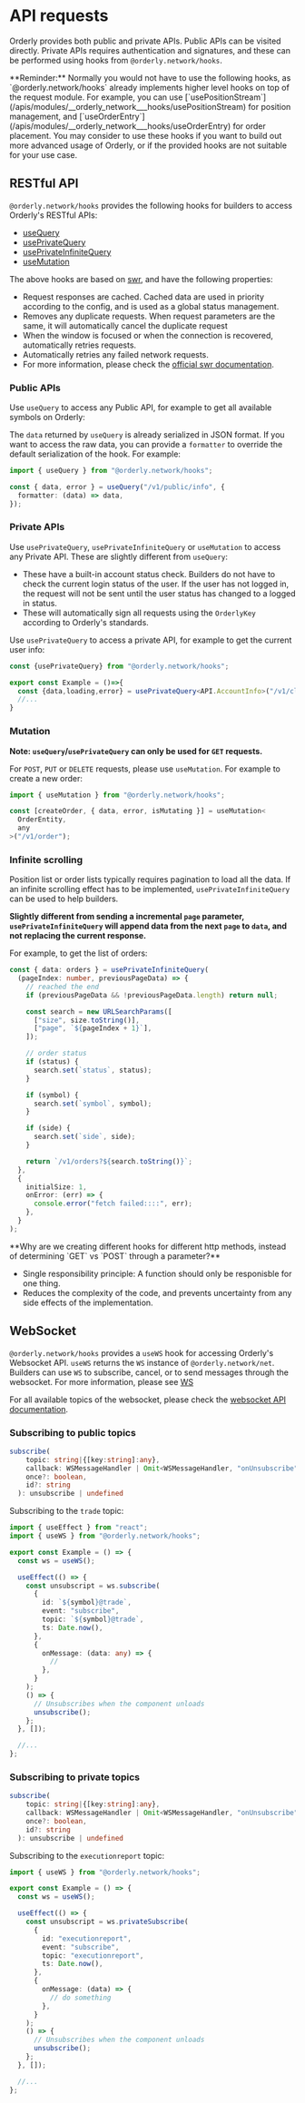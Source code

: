 
# API requests

Orderly provides both public and private APIs. Public APIs can be visited directly. Private APIs requires authentication and signatures, and these can be performed using hooks from `@orderly.network/hooks`.

<Callout type="info">
  **Reminder:** Normally you would not have to use the following hooks, as
  `@orderly.network/hooks` already implements higher level hooks on top of the
  request module. For example, you can use
  [`usePositionStream`](/apis/modules/__orderly_network___hooks/usePositionStream)
  for position management, and
  [`useOrderEntry`](/apis/modules/__orderly_network___hooks/useOrderEntry) for
  order placement. You may consider to use these hooks if you want to build out
  more advanced usage of Orderly, or if the provided hooks are not suitable for
  your use case.
</Callout>

## RESTful API

`@orderly.network/hooks` provides the following hooks for builders to access Orderly's RESTful APIs:

- [useQuery](/apis/modules/__orderly_network___hooks/useQuery)
- [usePrivateQuery](/apis/modules/__orderly_network___hooks/usePrivateQuery)
- [usePrivateInfiniteQuery](/apis/modules/__orderly_network___hooks/usePrivateInfiniteQuery)
- [useMutation](/apis/modules/__orderly_network___hooks/useMutation)

The above hooks are based on [swr](https://swr.vercel.app/), and have the following properties:

- Request responses are cached. Cached data are used in priority according to the config, and is used as a global status management.
- Removes any duplicate requests. When request parameters are the same, it will automatically cancel the duplicate request
- When the window is focused or when the connection is recovered, automatically retries requests.
- Automatically retries any failed network requests.
- For more information, please check the [official swr documentation](https://swr.vercel.app/).

### Public APIs

Use `useQuery` to access any Public API, for example to get all available symbols on Orderly:

<CodeLive code={queryConfigRaw} disabled />

The `data` returned by `useQuery` is already serialized in JSON format. If you want to access the raw data, you can provide a `formatter` to override the default serialization of the hook. For example:

```typescript {4}
import { useQuery } from "@orderly.network/hooks";

const { data, error } = useQuery("/v1/public/info", {
  formatter: (data) => data,
});
```

### Private APIs

Use `usePrivateQuery`, `usePrivateInfiniteQuery` or `useMutation` to access any Private API. These are slightly different from `useQuery`:

- These have a built-in account status check. Builders do not have to check the current login status of the user. If the user has not logged in, the request will not be sent until the user status has changed to a logged in status.
- These will automatically sign all requests using the `OrderlyKey` according to Orderly's standards.

Use `usePrivateQuery` to access a private API, for example to get the current user info:

```typescript
const {usePrivateQuery} from "@orderly.network/hooks";

export const Example = ()=>{
  const {data,loading,error} = usePrivateQuery<API.AccountInfo>("/v1/client/info");
  //...
}
```

<CodeLive code={clientConfigRaw} disabled isPrivate />

### Mutation

**Note: `useQuery`/`usePrivateQuery` can only be used for `GET` requests.**

For `POST`, `PUT` or `DELETE` requests, please use `useMutation`. For example to create a new order:

```typescript
import { useMutation } from "@orderly.network/hooks";

const [createOrder, { data, error, isMutating }] = useMutation<
  OrderEntity,
  any
>("/v1/order");
```

### Infinite scrolling

Position list or order lists typically requires pagination to load all the data. If an infinite scrolling effect has to be implemented, `usePrivateInfiniteQuery` can be used to help builders.

**Slightly different from sending a incremental `page` parameter, `usePrivateInfiniteQuery` will append data from the next `page` to `data`, and not replacing the current response.**

For example, to get the list of orders:

```typescript
const { data: orders } = usePrivateInfiniteQuery(
  (pageIndex: number, previousPageData) => {
    // reached the end
    if (previousPageData && !previousPageData.length) return null;

    const search = new URLSearchParams([
      ["size", size.toString()],
      ["page", `${pageIndex + 1}`],
    ]);

    // order status
    if (status) {
      search.set(`status`, status);
    }

    if (symbol) {
      search.set(`symbol`, symbol);
    }

    if (side) {
      search.set(`side`, side);
    }

    return `/v1/orders?${search.toString()}`;
  },
  {
    initialSize: 1,
    onError: (err) => {
      console.error("fetch failed::::", err);
    },
  }
);
```

<Callout>
  **Why are we creating different hooks for different http methods, instead of
  determining `GET` vs `POST` through a parameter?**
  <ul className="list-disc">
    <li>
      Single responsibility principle: A function should only be responisble for
      one thing.
    </li>
    <li>
      Reduces the complexity of the code, and prevents uncertainty from any side
      effects of the implementation.
    </li>
  </ul>
</Callout>

## WebSocket

`@orderly.network/hooks` provides a `useWS` hook for accessing Orderly's Websocket API. `useWS` returns the `WS` instance of `@orderly.network/net`. Builders can use `WS` to subscribe, cancel, or to send messages through the websocket. For more information, please see [WS](/)

For all available topics of the websocket, please check the [websocket API documentation](/api).

### Subscribing to public topics

```typescript
subscribe(
    topic: string|{[key:string]:any},
    callback: WSMessageHandler | Omit<WSMessageHandler, "onUnsubscribe">,
    once?: boolean,
    id?: string
  ): unsubscribe | undefined

```

Subscribing to the `trade` topic:

```typescript
import { useEffect } from "react";
import { useWS } from "@orderly.network/hooks";

export const Example = () => {
  const ws = useWS();

  useEffect(() => {
    const unsubscript = ws.subscribe(
      {
        id: `${symbol}@trade`,
        event: "subscribe",
        topic: `${symbol}@trade`,
        ts: Date.now(),
      },
      {
        onMessage: (data: any) => {
          //
        },
      }
    );
    () => {
      // Unsubscribes when the component unloads
      unsubscribe();
    };
  }, []);

  //...
};
```

### Subscribing to private topics

```typescript
subscribe(
    topic: string|{[key:string]:any},
    callback: WSMessageHandler | Omit<WSMessageHandler, "onUnsubscribe">,
    once?: boolean,
    id?: string
  ): unsubscribe | undefined

```

Subscribing to the `executionreport` topic:

```typescript
import { useWS } from "@orderly.network/hooks";

export const Example = () => {
  const ws = useWS();

  useEffect(() => {
    const unsubscript = ws.privateSubscribe(
      {
        id: "executionreport",
        event: "subscribe",
        topic: "executionreport",
        ts: Date.now(),
      },
      {
        onMessage: (data) => {
          // do something
        },
      }
    );
    () => {
      // Unsubscribes when the component unloads
      unsubscribe();
    };
  }, []);

  //...
};
```
